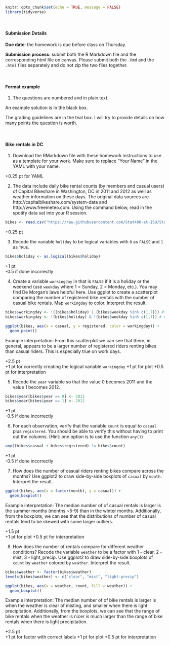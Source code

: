 ```r
knitr::opts_chunk$set(echo = TRUE, message = FALSE)
library(tidyverse)
```


<br/>

#### Submission Details

**Due date**: the homework is due before class on Thursday. 

**Submission process**: submit both the R Markdown file and the corresponding html file on canvas. Please submit both the `.Rmd` and the `.html` files separately and do not zip the two files together.

<br/>

#### Format example

1. The questions are numbered and in plain text.

:::sol
An example solution is in the black box.
:::

:::rubric
The grading guidelines are in the teal box. I will try to provide details on how many points the question is worth.
:::

<br/>

#### Bike rentals in DC

1. Download the RMarkdown file with these homework instructions to use as a template for your work. Make sure to replace "Your Name" in the YAML with your name.

:::rubric
+0.25 pt for YAML  
:::

2. The data include daily bike rental counts (by members and casual users) of Capital Bikeshare in Washington, DC in 2011 and 2012 as well as weather information on these days. The original data sources are http://capitalbikeshare.com/system-data and http://www.freemeteo.com. Using the command below, read in the spotify data set into your R session. 

:::sol
```r
bikes <- read.csv("https://raw.githubusercontent.com/Stat480-at-ISU/Stat480-at-ISU.github.io/master/homework/data/bikes.csv")
```
:::

:::rubric
+0.25 pt  
:::


3. Recode the variable `holiday` to be logical variables with `0` as `FALSE` and `1` as `TRUE`.

:::sol
```r
bikes$holiday <- as.logical(bikes$holiday)
```
:::

:::rubric
+1 pt  
-0.5 if done incorrectly
:::

4. Create a variable `workingday` in that is `FALSE` if it is a holiday or the weekend (use `weekday` where 1 = Sunday, 2 = Monday, etc.). You may find De Morgan's laws helpful here. Use ggplot to create a scatterplot comparing the number of registered bike rentals with the number of casual bike rentals. Map `workingday` to color. Interpret the result.

:::sol
```r
bikes$workingday <- !((bikes$holiday) | (bikes$weekday %in% c(1,7))) # (A or B)^c
bikes$workingday <- !(bikes$holiday) & !(bikes$weekday %in% c(1,7)) # A^c and B^c

ggplot(bikes, aes(x = casual, y = registered, color = workingday)) + 
  geom_point()
```

Example interpretation: From this scatterplot we can see that there, in general, appears to be a larger number of registered riders renting bikes than casual riders. This is especially true on work days.
:::

:::rubric
+2.5 pt  
+1 pt for correctly creating the logical variable `workingday`
+1 pt for plot
+0.5 pt for interpretation
:::


5. Recode the `year` variable so that the value 0 becomes 2011 and the value 1 becomes 2012.

:::sol
```r
bikes$year[bikes$year == 0] <- 2011
bikes$year[bikes$year == 1] <- 2012
```
:::

:::rubric
+1 pt  
-0.5 if done incorrectly
:::


6. For each observation, verify that the variable `count` is equal to `casual` plus `registered`. You should be able to verify this without having to print out the columns. (Hint: one option is to use the function `any()`)

:::sol
```r
any((bikes$casual + bikes$registered) != bikes$count) 
```
:::

:::rubric
+1 pt  
-0.5 if done incorrectly 
:::


7. How does the number of casual riders renting bikes compare across the months? Use ggplot2 to draw side-by-side boxplots of `casual` by `month`. Interpret the result.

:::sol
```r
ggplot(bikes, aes(x = factor(month), y = casual)) + 
  geom_boxplot()
```

Example interpretation: The median number of of casual rentals is larger is the summer months (months ~5-9) than in the winter months. Additionally, from the boxplots, we can see that the distributions of number of casual rentals tend to be skewed with some larger outliers. 
:::

:::rubric
+1.5 pt  
+1 pt for plot
+0.5 pt for interpretation
:::


8. How does the number of rentals compare for different weather conditions? Recode the variable `weather` to be a factor with 1 - clear, 2 - mist, 3 - light_precip. Use ggplot2 to draw side-by-side boxplots of `count` by `weather` colored by `weather`. Interpret the result.

:::sol
```r
bikes$weather <- factor(bikes$weather)
levels(bikes$weather) <- c("clear", "mist", "light-precip")

ggplot(bikes, aes(x = weather, count, fill = weather)) + 
  geom_boxplot()
```

Example interpretation: The median number of of bike rentals is larger is when the weather is clear of misting, and smaller when there is light precipitation. Additionally, from the boxplots, we can see that the range of bike rentals when the weather is nicer is much larger than the range of bike rentals when there is light precipitation.
:::

:::rubric
+2.5 pt  
+1 pt for factor with correct labels
+1 pt for plot
+0.5 pt for interpretation
:::



